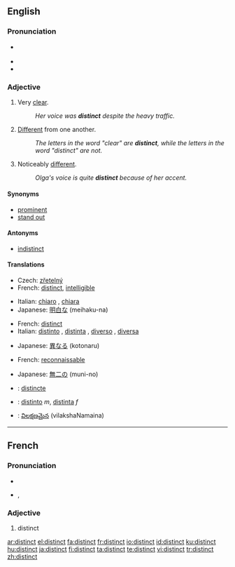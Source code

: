 ==English==

===Pronunciation===
* {{a|RP|US}} {{IPA|/dɪˈstɪŋkt/}}
* {{audio|en-us-distinct.ogg|Audio (US)}}
* {{rhymes|ɪŋkt}}

===Adjective===
{{en-adj}}

# Very [[clear]].
#: ''Her voice was '''distinct''' despite the heavy traffic.''
# [[different|Different]] from one another.
#: ''The letters in the word "clear" are '''distinct''', while the letters in the word "distinct" are not.''
# Noticeably [[different]].
#: ''Olga's voice is quite '''distinct''' because of her accent.''

====Synonyms====
* [[prominent]]
* [[stand out]]

====Antonyms====
* [[indistinct]]

====Translations====
{{trans-top|very clear}}
* Czech: [[zřetelný]] {{m}}
* French: [[distinct#French|distinct]], [[intelligible]]
{{trans-mid}}
* Italian: [[chiaro]] {{m}}, [[chiara]] {{f}}
* Japanese: [[明白な]] (meihaku-na)
{{trans-bottom}}

{{trans-top|different from one another}}
* French: [[distinct]]
* Italian: [[distinto]] {{m}}, [[distinta]] {{f}}, [[diverso]] {{m}}, [[diversa]] {{f}}
{{trans-mid}}
* Japanese: [[異なる]] (kotonaru)
{{trans-bottom}}

{{trans-top|noticeably different}}
* French: [[reconnaissable]]
{{trans-mid}}
* Japanese: [[無二の]] (muni-no)
{{trans-bottom}}

<!--Remove this section once all of the translations below have been moved into the tables above.-->
{{checktrans-top}}
* {{ttbc|Interlingua}}: [[distincte]]
{{checktrans-mid}}
* {{ttbc|Spanish}}: [[distinto]] ''m'', [[distinta]] ''f''
* {{ttbc|Telugu}}: [[విలక్షణమైన]] (vilakshaNamaina)
{{checktrans-bottom}}

----

==French==

===Pronunciation===
* {{audio|en-us-distinct.ogg|Audio (US)}}

* {{IPA|/dis.tɛ̃/|lang=fr}}, {{SAMPA|/dis.tE~/}}

===Adjective===
{{fr-adj}}
{{fr-infl-adj|sm=distinct|sf=distincte|pm=distincts|pf=distinctes|smp=dis.tɛ̃|sfp=dis.tɛ̃kt|pmp=dis.tɛ̃|pfp=dis.tɛ̃kt}}

# distinct

[[ar:distinct]]
[[el:distinct]]
[[fa:distinct]]
[[fr:distinct]]
[[io:distinct]]
[[id:distinct]]
[[ku:distinct]]
[[hu:distinct]]
[[ja:distinct]]
[[fi:distinct]]
[[ta:distinct]]
[[te:distinct]]
[[vi:distinct]]
[[tr:distinct]]
[[zh:distinct]]
